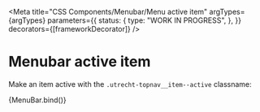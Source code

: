 
<Meta
  title="CSS Components/Menubar/Menu active item"
  argTypes={argTypes}
  parameters={{
    status: {
      type: "WORK IN PROGRESS",
    },
  }}
  decorators={[frameworkDecorator]}
/>

# Menubar active item

Make an item active with the `.utrecht-topnav__item--active` classname:

<Canvas>
  <Story
    name="Menu active item"
    args={{
      ...defaultArgs,
      items: [
        { label: "Home", icon: "home", link: "#" },
        { label: "Mijn aanvragen", icon: "publicatie", link: "#", active: true },
        { label: "Nieuwe aanvraag", icon: "plus", link: "#" },
        { label: "Uitloggen", icon: "versleutelen", link: "#", align: "right" },
      ],
    }}
  >
    {MenuBar.bind()}
  </Story>
</Canvas>

